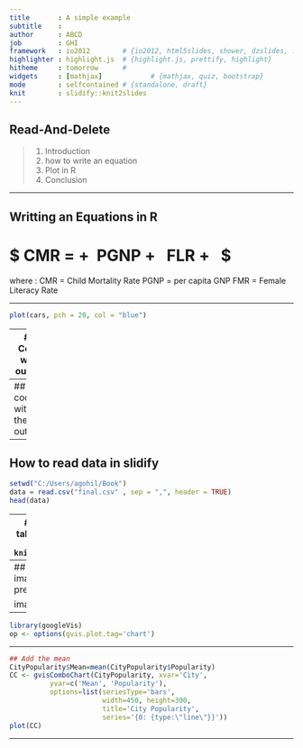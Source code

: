 ---
title       : A simple example
subtitle    : 
author      : ABCD
job         : GHI
framework   : io2012        # {io2012, html5slides, shower, dzslides, ...}
highlighter : highlight.js  # {highlight.js, prettify, highlight}
hitheme     : tomorrow      # 
widgets     : [mathjax]            # {mathjax, quiz, bootstrap}
mode        : selfcontained # {standalone, draft}
knit        : slidify::knit2slides
---

## Read-And-Delete

> 1. Introduction
> 2. how to write an equation
> 3. Plot in R
> 4. Conclusion

--- 

## Writting an Equations in R

# $ CMR = \hat{ \alpha } +  \ \hat{ \beta}PGNP +  \ \hat{ \gamma }  FLR + \ \hat{ \epsilon } $
where : CMR = Child Mortality Rate
        PGNP = per capita GNP
        FMR = Female Literacy Rate

---

```{r}
plot(cars, pch = 20, col = "blue")
```

---
## Code with output

```{r}
summary(cars)

```

---
## code without the output
```{r eval = FALSE}
summary(cars)
```

---


## How to read data in slidify
```{r}
setwd("C:/Users/agohil/Book")
data = read.csv("final.csv" , sep = ",", header = TRUE)
head(data)
```

---
## Including a table in your slide
```{r, results='asis'}
knitr::kable(data)
```

---
## embedding an image in presentation

image: ![](C:/Use2rs/agohil/Book/image1.png)

---
```{r setOptions, message=FALSE}
library(googleVis)
op <- options(gvis.plot.tag='chart')
```

---

```{r ComboExample, results='asis', tidy=FALSE}
## Add the mean
CityPopularity$Mean=mean(CityPopularity$Popularity)
CC <- gvisComboChart(CityPopularity, xvar='City',
          yvar=c('Mean', 'Popularity'),
          options=list(seriesType='bars',
                       width=450, height=300,
                       title='City Popularity',
                       series='{0: {type:\"line\"}}'))
plot(CC)
```

---

